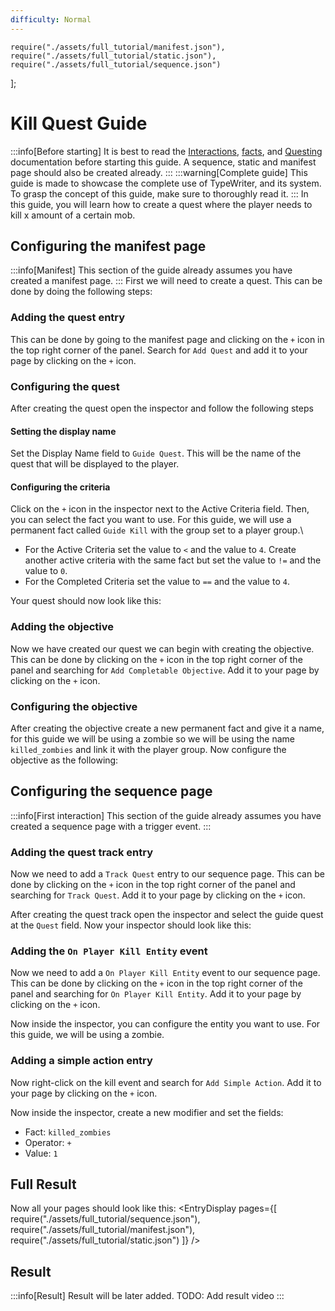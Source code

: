 ```yaml
---
difficulty: Normal
---
```


    require("./assets/full_tutorial/manifest.json"),
    require("./assets/full_tutorial/static.json"),
    require("./assets/full_tutorial/sequence.json")
];

# Kill Quest Guide
:::info[Before starting]
It is best to read the [Interactions](../01-interactions/index.mdx),
[facts](../03-facts/index.mdx), and [Questing](./index.mdx) documentation before starting this guide.
A sequence, static and manifest page should also be created already.
:::
:::warning[Complete guide]
This guide is made to showcase the complete use of TypeWriter, and its system.
To grasp the concept of this guide, make sure to thoroughly read it.
:::
In this guide, you will learn how to create a quest where the player needs to kill x amount of a certain mob.

## Configuring the manifest page
:::info[Manifest]
This section of the guide already assumes you have created a manifest page.
:::
First we will need to create a quest. This can be done by doing the following steps:

### Adding the quest entry
This can be done by going to the manifest page and clicking on the `+` icon in the top right corner of the panel. Search for `Add Quest` and add it to your page by clicking on the `+` icon.

<EntrySearch entryName='quest'/>

### Configuring the quest
After creating the quest open the inspector and follow the following steps

#### Setting the display name
Set the Display Name field to `Guide Quest`. This will be the name of the quest that will be displayed to the player.

#### Configuring the criteria
Click on the `+` icon in the inspector next to the Active Criteria field. Then, you can select the fact you want to use. For this guide, we will use a permanent fact called `Guide Kill` with the group set to a player group.\
* For the Active Criteria set the value to `<` and the value to `4`. Create another active criteria with the same fact but set the value to `!=` and the value to `0`.
* For the Completed Criteria set the value to `==` and the value to `4`.

Your quest should now look like this:
<EntryNodeInspector entryId="3JREccxRRKxn8UO" pages={questPages} />

### Adding the objective
Now we have created our quest we can begin with creating the objective. This can be done by clicking on the `+` icon in the top right corner of the panel and searching for `Add Completable Objective`. Add it to your page by clicking on the `+` icon.

<EntrySearch entryName='completable_objective'/>

### Configuring the objective
After creating the objective create a new permanent fact and give it a name, for this guide we will be using a zombie so we will be using the name `killed_zombies` and link it with the player group. Now configure the objective as the following:
<EntryNodeInspector entryId="zWK21mcvT1HpoSu" pages={questPages} />

## Configuring the sequence page
:::info[First interaction]
This section of the guide already assumes you have created a sequence page with a trigger event.
:::
### Adding the quest track entry
Now we need to add a `Track Quest` entry to our sequence page. This can be done by clicking on the `+` icon in the top right corner of the panel and searching for `Track Quest`. Add it to your page by clicking on the `+` icon.

<EntrySearch entryName='track_quest'/>

After creating the quest track open the inspector and select the guide quest at the `Quest` field. Now your inspector should look like this:
<EntryNodeInspector entryId="tUaei0LbNfz8acp" pages={questPages} />

### Adding the `On Player Kill Entity` event
Now we need to add a `On Player Kill Entity` event to our sequence page. This can be done by clicking on the `+` icon in the top right corner of the panel and searching for `On Player Kill Entity`. Add it to your page by clicking on the `+` icon.

<EntrySearch entryName='on_player_kill_entity'/>

Now inside the inspector, you can configure the entity you want to use. For this guide, we will be using a zombie.

### Adding a simple action entry
Now right-click on the kill event and search for `Add Simple Action`. Add it to your page by clicking on the `+` icon.

<EntrySearch entryName='simple_action'/>

Now inside the inspector, create a new modifier and set the fields:
* Fact: `killed_zombies`
* Operator: `+`
* Value: `1`

## Full Result
Now all your pages should look like this:
<EntryDisplay pages={[
    require("./assets/full_tutorial/sequence.json"),
    require("./assets/full_tutorial/manifest.json"),
    require("./assets/full_tutorial/static.json")
]} />

## Result
:::info[Result]
Result will be later added.
TODO: Add result video
:::